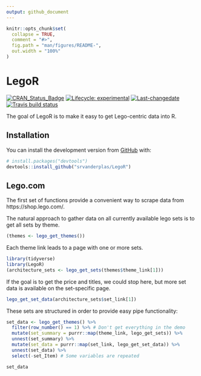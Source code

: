 ```yaml
---
output: github_document
---
```


<!-- README.md is generated from README.Rmd. Please edit that file -->


```r
knitr::opts_chunk$set(
  collapse = TRUE,
  comment = "#>",
  fig.path = "man/figures/README-",
  out.width = "100%"
)
```
# LegoR

<!-- badges: start -->
[![CRAN_Status_Badge](https://www.r-pkg.org/badges/version/LegoR)](https://cran.r-project.org/package=LegoR)
[![Lifecycle: experimental](https://img.shields.io/badge/lifecycle-experimental-orange.svg)](https://www.tidyverse.org/lifecycle/#experimental)
[![Last-changedate](https://img.shields.io/badge/last%20change-`r gsub('-', '--', Sys.Date())`-yellowgreen.svg)](/commits/master)
[![Travis build status](https://travis-ci.org/srvanderplas/LegoR.svg?branch=master)](https://travis-ci.org/srvanderplas/LegoR)
<!-- badges: end -->

The goal of LegoR is to make it easy to get Lego-centric data into R.

## Installation

You can install the development version from [GitHub](https://github.com/) with:

``` r
# install.packages("devtools")
devtools::install_github("srvanderplas/LegoR")
```

## Lego.com

The first set of functions provide a convenient way to scrape data from https://shop.lego.com/. 

The natural approach to gather data on all currently available lego sets is to get all sets by theme.
```r
(themes <- lego_get_themes())
```

Each theme link leads to a page with one or more sets. 

```r
library(tidyverse)
library(LegoR)
(architecture_sets <- lego_get_sets(themes$theme_link[1]))
```

If the goal is to get the price and titles, we could stop here, but more set data is available on the set-specific page.

```r
lego_get_set_data(architecture_sets$set_link[1])
```

These sets are structured in order to provide easy pipe functionality:
```r
set_data <- lego_get_themes() %>%
  filter(row_number() == 1) %>% # Don't get everything in the demo
  mutate(set_summary = purrr::map(theme_link, lego_get_sets)) %>%
  unnest(set_summary) %>%
  mutate(set_data = purrr::map(set_link, lego_get_set_data)) %>%
  unnest(set_data) %>%
  select(-set_Item) # Some variables are repeated

set_data
```